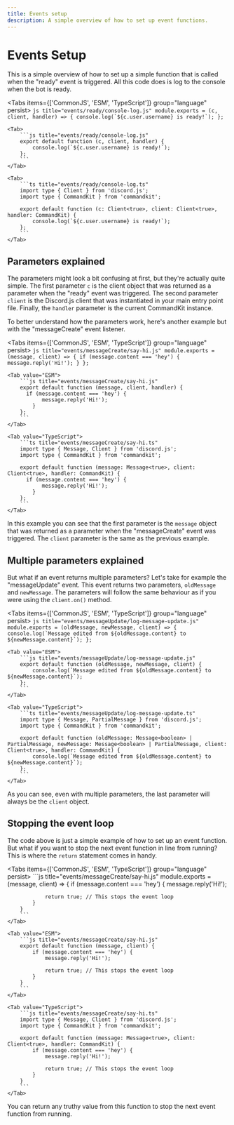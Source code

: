 ```yaml
---
title: Events setup
description: A simple overview of how to set up event functions.
---
```


# Events Setup

This is a simple overview of how to set up a simple function that is called when the "ready" event is triggered. All this code does is log to the console when the bot is ready.

<Tabs items={['CommonJS', 'ESM', 'TypeScript']} group="language" persist>
    <Tab>
        ```js title="events/ready/console-log.js"
        module.exports = (c, client, handler) => {
            console.log(`${c.user.username} is ready!`);
        };
        ```
    </Tab>
    
    <Tab>
        ```js title="events/ready/console-log.js"
        export default function (c, client, handler) {
            console.log(`${c.user.username} is ready!`);
        };
        ```
    </Tab>
    
    <Tab>
        ```ts title="events/ready/console-log.ts"
        import type { Client } from 'discord.js';
        import type { CommandKit } from 'commandkit';

        export default function (c: Client<true>, client: Client<true>, handler: CommandKit) {
            console.log(`${c.user.username} is ready!`);
        };
        ```
    </Tab>

</Tabs>

## Parameters explained

The parameters might look a bit confusing at first, but they're actually quite simple. The first parameter `c` is the client object that was returned as a parameter when the "ready" event was triggered. The second parameter `client` is the Discord.js client that was instantiated in your main entry point file. Finally, the `handler` parameter is the current CommandKit instance.

To better understand how the parameters work, here's another example but with the "messageCreate" event listener.

<Tabs items={['CommonJS', 'ESM', 'TypeScript']} group="language" persist>
    <Tab value="CommonJS">
        ```js title="events/messageCreate/say-hi.js"
        module.exports = (message, client) => {
          if (message.content === 'hey') {
               message.reply('Hi!');
            }
        };
        ```
    </Tab>
    
    <Tab value="ESM">
        ```js title="events/messageCreate/say-hi.js"
        export default function (message, client, handler) {
          if (message.content === 'hey') {
               message.reply('Hi!');
            }
        };
        ```
    </Tab>
    
    <Tab value="TypeScript">
        ```ts title="events/messageCreate/say-hi.ts"
        import type { Message, Client } from 'discord.js';
        import type { CommandKit } from 'commandkit';

        export default function (message: Message<true>, client: Client<true>, handler: CommandKit) {
          if (message.content === 'hey') {
               message.reply('Hi!');
            }
        };
        ```
    </Tab>

</Tabs>

In this example you can see that the first parameter is the `message` object that was returned as a parameter when the "messageCreate" event was triggered. The `client` parameter is the same as the previous example.

## Multiple parameters explained

But what if an event returns multiple parameters? Let's take for example the "messageUpdate" event. This event returns two parameters, `oldMessage` and `newMessage`. The parameters will follow the same behaviour as if you were using the `client.on()` method.

<Tabs items={['CommonJS', 'ESM', 'TypeScript']} group="language" persist>
    <Tab value="CommonJS">
        ```js title="events/messageUpdate/log-message-update.js"
        module.exports = (oldMessage, newMessage, client) => {
            console.log(`Message edited from ${oldMessage.content} to ${newMessage.content}`);
        };
        ```
    </Tab>

    <Tab value="ESM">
        ```js title="events/messageUpdate/log-message-update.js"
        export default function (oldMessage, newMessage, client) {
            console.log(`Message edited from ${oldMessage.content} to ${newMessage.content}`);
        };
        ```
    </Tab>

    <Tab value="TypeScript">
        ```ts title="events/messageUpdate/log-message-update.ts"
        import type { Message, PartialMessage } from 'discord.js';
        import type { CommandKit } from 'commandkit';

        export default function (oldMessage: Message<boolean> | PartialMessage, newMessage: Message<boolean> | PartialMessage, client: Client<true>, handler: CommandKit) {
            console.log(`Message edited from ${oldMessage.content} to ${newMessage.content}`);
        };
        ```
    </Tab>

</Tabs>

As you can see, even with multiple parameters, the last parameter will always be the `client` object.

## Stopping the event loop

The code above is just a simple example of how to set up an event function. But what if you want to stop the next event function in line from running? This is where the `return` statement comes in handy.

<Tabs items={['CommonJS', 'ESM', 'TypeScript']} group="language" persist>
    <Tab value="CommonJS">
        ```js title="events/messageCreate/say-hi.js"
        module.exports = (message, client) => {
            if (message.content === 'hey') {
                message.reply('Hi!');

                return true; // This stops the event loop
            }
        }
        ```
    </Tab>

    <Tab value="ESM">
        ```js title="events/messageCreate/say-hi.js"
        export default function (message, client) {
            if (message.content === 'hey') {
                message.reply('Hi!');

                return true; // This stops the event loop
            }
        }
        ```
    </Tab>

    <Tab value="TypeScript">
        ```js title="events/messageCreate/say-hi.ts"
        import type { Message, Client } from 'discord.js';
        import type { CommandKit } from 'commandkit';

        export default function (message: Message<true>, client: Client<true>, handler: CommandKit) {
            if (message.content === 'hey') {
                message.reply('Hi!');

                return true; // This stops the event loop
            }
        }
        ```
    </Tab>

</Tabs>

You can return any truthy value from this function to stop the next event function from running.
